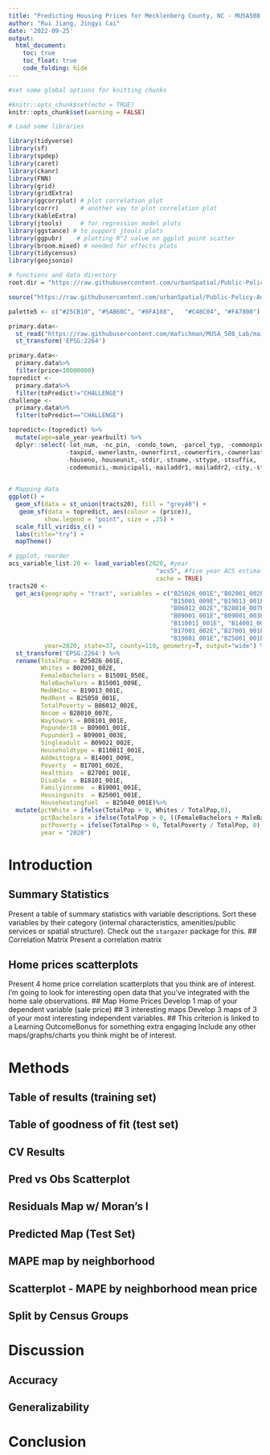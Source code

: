 ```yaml
---
title: "Predicting Housing Prices for Mecklenberg County, NC - MUSA508 Midterm"
author: "Rui Jiang, Jingyi Cai"
date: '2022-09-25'
output: 
  html_document:
    toc: true
    toc_float: true
    code_folding: hide
---
```


```r
#set some global options for knitting chunks

#knitr::opts_chunk$set(echo = TRUE)
knitr::opts_chunk$set(warning = FALSE)

# Load some libraries

library(tidyverse)
library(sf)
library(spdep)
library(caret)
library(ckanr)
library(FNN)
library(grid)
library(gridExtra)
library(ggcorrplot) # plot correlation plot
library(corrr)      # another way to plot correlation plot
library(kableExtra)
library(jtools)     # for regression model plots
library(ggstance) # to support jtools plots
library(ggpubr)    # plotting R^2 value on ggplot point scatter
library(broom.mixed) # needed for effects plots
library(tidycensus)
library(geojsonio)

# functions and data directory
root.dir = "https://raw.githubusercontent.com/urbanSpatial/Public-Policy-Analytics-Landing/master/DATA/"

source("https://raw.githubusercontent.com/urbanSpatial/Public-Policy-Analytics-Landing/master/functions.r")

palette5 <- c("#25CB10", "#5AB60C", "#8FA108",   "#C48C04", "#FA7800")

```


```r
primary.data<-
  st_read("https://raw.githubusercontent.com/mafichman/MUSA_508_Lab/main/Midterm/data/2022/studentData.geojson")%>%
  st_transform('EPSG:2264')

```


```r
primary.data<-
  primary.data%>%
  filter(price<10000000)
topredict <-
  primary.data%>%
  filter(toPredict!="CHALLENGE")
challenge <-
  primary.data%>%
  filter(toPredict=="CHALLENGE")

topredict<-(topredict) %>%
  mutate(age=sale_year-yearbuilt) %>%
  dplyr::select(-lot_num, -nc_pin, -condo_town, -parcel_typ, -commonpid,
                -taxpid,-ownerlastn,-ownerfirst,-cownerfirs,-cownerlast,
                -houseno,-houseunit,-stdir,-stname,-sttype,-stsuffix,
                -codemunici,-municipali,-mailaddr1,-mailaddr2,-city,-state,-zipcode)
  

```




```r
# Mapping data
ggplot() +
  geom_sf(data = st_union(tracts20), fill = "grey40") +
   geom_sf(data = topredict, aes(colour = (price)), 
          show.legend = "point", size = .25) +
  scale_fill_viridis_c() +
  labs(title="try") +
  mapTheme()
```



```r
# ggplot, reorder
acs_variable_list.20 <- load_variables(2020, #year
                                         "acs5", #five year ACS estimates
                                         cache = TRUE)
tracts20 <- 
  get_acs(geography = "tract", variables = c("B25026_001E","B02001_002E","B15001_050E",
                                             "B15001_009E","B19013_001E","B25058_001E",
                                             "B06012_002E","B28010_007E","B08101_001E",
                                             "B09001_001E","B09001_003E","B09021_002E",
                                             "B11001I_001E", "B14001_009E",
                                             "B17001_002E","B27001_001E","B18101_001E",
                                             "B19001_001E","B25001_001E","B25040_001E"), 
          year=2020, state=37, county=119, geometry=T, output="wide") %>%
  st_transform('EPSG:2264') %>%
  rename(TotalPop = B25026_001E, 
         Whites = B02001_002E,
         FemaleBachelors = B15001_050E, 
         MaleBachelors = B15001_009E,
         MedHHInc = B19013_001E, 
         MedRent = B25058_001E,
         TotalPoverty = B06012_002E,
         Nocom = B28010_007E, 
         Waytowork = B08101_001E,
         Popunder18 = B09001_001E, 
         Popunder3 = B09001_003E,
         Singleadult = B09021_002E, 
         Householdtype = B11001I_001E,
         Addmittogra = B14001_009E,
         Poverty  = B17001_002E,
         Healthins  = B27001_001E,
         Disable  = B18101_001E,
         Familyincome  = B19001_001E,
         Housingunits  = B25001_001E,
         Househeatingfuel  = B25040_001E)%>%
  mutate(pctWhite = ifelse(TotalPop > 0, Whites / TotalPop,0),
         pctBachelors = ifelse(TotalPop > 0, ((FemaleBachelors + MaleBachelors) / TotalPop),0),
         pctPoverty = ifelse(TotalPop > 0, TotalPoverty / TotalPop, 0),
         year = "2020") 

```
# Introduction

## Summary Statistics
Present a table of summary statistics with variable descriptions. 
Sort these variables by their category (internal characteristics, amenities/public services or spatial structure). Check out the `stargazer` package for this.
## Correlation Matrix
Present a correlation matrix

## Home prices scatterplots
Present 4 home price correlation scatterplots that you think are of interest. I’m going to look for interesting open data that you’ve integrated with the home sale observations.
## Map Home Prices
Develop 1 map of your dependent variable (sale price)
## 3 interesting maps
Develop 3 maps of 3 of your most interesting independent variables.
## This criterion is linked to a Learning OutcomeBonus for something extra engaging
Include any other maps/graphs/charts you think might be of interest.

# Methods

## Table of results (training set)

## Table of goodness of fit (test set)

## CV Results

## Pred vs Obs Scatterplot

## Residuals Map w/ Moran's I

## Predicted Map (Test Set)

## MAPE map by neighborhood

## Scatterplot - MAPE by neighborhood mean price

## Split by Census Groups

# Discussion

## Accuracy

## Generalizability

# Conclusion




